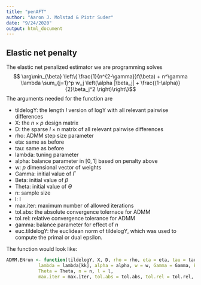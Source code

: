 ```yaml
---
title: "penAFT"
author: "Aaron J. Molstad & Piotr Suder"
date: "9/24/2020"
output: html_document
---
```


## Elastic net penalty
The elastic net penalized estimator we are programming solves
$$ \arg\min_{\beta} \left\{ \frac{1}{n^{2-\gamma}}f(\beta) + n^\gamma \lambda \sum_{j=1}^p w_j \left(\alpha |\beta_j| + \frac{(1-\alpha)}{2}\beta_j^2 \right)\right\}$$
The arguments needed for the function are 

- tildelogY: the length $l$ version of logY with all relevant pairwise differences
- X: the $n \times p$ design matrix 
- D: the sparse $l \times n$ matrix of all relevant pairwise differences
- rho: ADMM step size parameter
- eta: same as before
- tau: same as before
- lambda: tuning parameter
- alpha: balance parameter in $[0,1]$ based on penalty above
- w: $p$ dimensional vector of weights 
- Gamma: initial value of $\Gamma$
- Beta: initial value of $\beta$
- Theta: initial value of $\Theta$
- n: sample size
- l: l
- max.iter: maximum number of allowed iterations
- tol.abs: the absolute convergence tolernace  for ADMM
- tol.rel: relative convergence tolerance for ADMM
- gamma: balance parameter for effect of $n$
- euc.tildelogY: the euclidean norm of tildelogY, which was used to compute the primal or dual epsilon. 

The function would look like: 
```r
ADMM.ENrun <- function(tildelogY, X, D, rho = rho, eta = eta, tau = tau, 
			lambda = lambda[kk], alpha = alpha, w = w, Gamma = Gamma, Beta = Beta, 
			Theta = Theta, n = n, l = l, 
			max.iter = max.iter, tol.abs = tol.abs, tol.rel = tol.rel, gamma = gamma, euc.tildelogY = euc.tildelogY)
```
